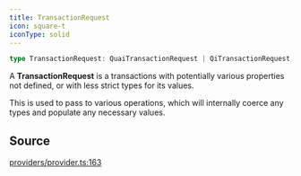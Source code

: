 ```yaml
---
title: TransactionRequest
icon: square-t
iconType: solid
---
```


```ts
type TransactionRequest: QuaiTransactionRequest | QiTransactionRequest;
```

A **TransactionRequest** is a transactions with potentially various properties not defined, or with less strict types
for its values.

This is used to pass to various operations, which will internally coerce any types and populate any necessary values.

## Source

[providers/provider.ts:163](https://github.com/dominant-strategies/quais.js/blob/4cfae12bbb292482a9be973a3dd1d4c83d5ab398/src/providers/provider.ts#L163)
